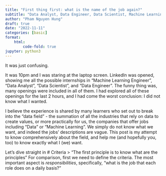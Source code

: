 ```yaml
---
title: "First thing first: what is the name of the job again?"
subtitle: "Data Analyst, Data Engineer, Data Scientist, Machine Learning Engineer, MLOps - what's the difference?"
author: "Pham Nguyen Hung"
draft: true
date: "2022-11-11"
categories: [basic]
format:
    html:
        code-fold: true
jupyter: python3 
---
```

It was just confusing.

It was 10pm and I was staring at the laptop screen. LinkedIn was opened, showing me all the possible internships in "Machine Learning Engineer", "Data Analyst", "Data Scientist", and "Data Engineer". The funny thing was, many openings were included in all of them. I had explored all of these openings for the last 2 hours, and I had come the worst conclusion: I did not know what I wanted.

I believe the experience is shared by many learners who set out to break into the "data field" - the summation of all the industries that rely on data to create values, or more practically for us, the companies that offer jobs including "Data" or "Machine Learning". We simply do not know what we want, and indeed the jobs' descriptions are vague. This post is my attempt to know comprehensively about the field, and help me (and hopefully you, too) to know exactly what I (we) want.

Let's dive straight in
# Criteria
> "The first principle is to know what are the principles"
For comparison, first we need to define the criteria. The most important aspect is *responsibilities*, specifically, "what is the job that each role does on a daily basis?"